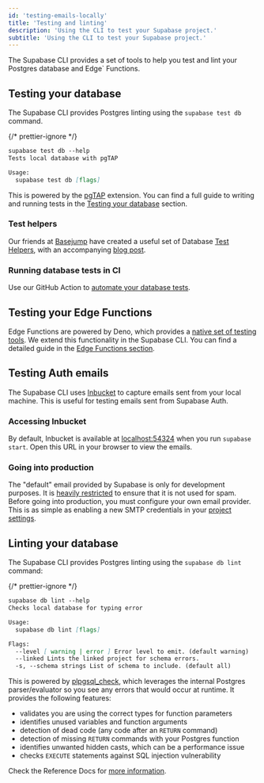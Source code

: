 ```yaml
---
id: 'testing-emails-locally'
title: 'Testing and linting'
description: 'Using the CLI to test your Supabase project.'
subtitle: 'Using the CLI to test your Supabase project.'
---
```


The Supabase CLI provides a set of tools to help you test and lint your Postgres database and Edge` Functions.

## Testing your database

The Supabase CLI provides Postgres linting using the `supabase test db` command.

{/* prettier-ignore */}
```markdown
supabase test db --help
Tests local database with pgTAP

Usage:
  supabase test db [flags]
```

This is powered by the [pgTAP](https://supabase.com/docs/guides/database/extensions/pgtap) extension. You can find a full guide to writing and running tests in the [Testing your database](/docs/guides/database/testing) section.

### Test helpers

Our friends at [Basejump](https://usebasejump.com/) have created a useful set of Database [Test Helpers](https://github.com/usebasejump/supabase-test-helpers), with an accompanying [blog post](https://usebasejump.com/blog/testing-on-supabase-with-pgtap).

### Running database tests in CI

Use our GitHub Action to [automate your database tests](/docs/guides/cli/github-action/testing#testing-your-database).

## Testing your Edge Functions

Edge Functions are powered by Deno, which provides a [native set of testing tools](https://deno.land/manual@v1.35.3/basics/testing). We extend this functionality in the Supabase CLI. You can find a detailed guide in the [Edge Functions section](/docs/guides/functions/unit-test).

## Testing Auth emails

The Supabase CLI uses [Inbucket](https://github.com/inbucket/inbucket) to capture emails sent from your local machine. This is useful for testing emails sent from Supabase Auth.

### Accessing Inbucket

By default, Inbucket is available at [localhost:54324](http://localhost:54324) when you run `supabase start`. Open this URL in your browser to view the emails.

### Going into production

The "default" email provided by Supabase is only for development purposes. It is [heavily restricted](/docs/guides/platform/going-into-prod#auth-rate-limits) to ensure that it is not used for spam. Before going into production, you must configure your own email provider. This is as simple as enabling a new SMTP credentials in your [project settings](https://supabase.com/dashboard/project/_/settings/auth).

## Linting your database

The Supabase CLI provides Postgres linting using the `supabase db lint` command:

{/* prettier-ignore */}
```markdown
supabase db lint --help
Checks local database for typing error

Usage:
  supabase db lint [flags]

Flags:
  --level [ warning | error ] Error level to emit. (default warning)
  --linked Lints the linked project for schema errors.
  -s, --schema strings List of schema to include. (default all)
```

This is powered by [plpgsql_check](https://github.com/okbob/plpgsql_check), which leverages the internal Postgres parser/evaluator so you see any errors that would occur at runtime. It provides the following features:

- validates you are using the correct types for function parameters
- identifies unused variables and function arguments
- detection of dead code (any code after an `RETURN` command)
- detection of missing `RETURN` commands with your Postgres function
- identifies unwanted hidden casts, which can be a performance issue
- checks `EXECUTE` statements against SQL injection vulnerability

Check the Reference Docs for [more information](/docs/reference/cli/supabase-db-lint).
